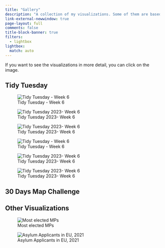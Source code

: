 ```yaml
---
title: "Gallery"
description: "A collection of my visualizations. Some of them are based on popular challenges such as [#TidyTuesday](https://github.com/rfordatascience/tidytuesday) and [#30DaysMapChallenge](https://github.com/tjukanovt/30DayMapChallenge). The collection is not restricted to those, as I find from time to time interesting datasets to work with."
link-external-newwindow: true
page-layout: full
comments: false
title-block-banner: true
filters:
  - lightbox
lightbox:
  match: auto
---
```


::: {.callout-note}
If you want to see the visualizations in more detail, you can click on the image.
:::

## Tidy  Tuesday

::: {.grid}

::: {.g-col-12 .g-col-md-4}
![Tidy Tuesday - Week 6](notebooks/2023-02-14-Big-Tech-Stock-Prices/2023-02-14-Big-Tech-Stock-Prices_files/figure-html/unnamed-chunk-3-1.png){group="tidytuesday"}
:::

::: {.g-col-12 .g-col-md-4}
![Tidy Tuesday 2023- Week 6](notebooks/2023-02-14-Big-Tech-Stock-Prices/2023-02-14-Big-Tech-Stock-Prices_files/figure-html/unnamed-chunk-3-1.png){group="tidytuesday"}
:::

::: {.g-col-12 .g-col-md-4}
![Tidy Tuesday 2023- Week 6](notebooks/2023-02-14-Big-Tech-Stock-Prices/2023-02-14-Big-Tech-Stock-Prices_files/figure-html/unnamed-chunk-3-1.png){group="tidytuesday"}
:::

::: {.g-col-12 .g-col-md-4}
![Tidy Tuesday - Week 6](notebooks/2023-02-14-Big-Tech-Stock-Prices/2023-02-14-Big-Tech-Stock-Prices_files/figure-html/unnamed-chunk-3-1.png){group="tidytuesday"}
:::

::: {.g-col-12 .g-col-md-4}
![Tidy Tuesday 2023- Week 6](notebooks/2023-02-14-Big-Tech-Stock-Prices/2023-02-14-Big-Tech-Stock-Prices_files/figure-html/unnamed-chunk-3-1.png){group="tidytuesday"}
:::

::: {.g-col-12 .g-col-md-4}
![Tidy Tuesday 2023- Week 6](notebooks/2023-02-14-Big-Tech-Stock-Prices/2023-02-14-Big-Tech-Stock-Prices_files/figure-html/unnamed-chunk-3-1.png){group="tidytuesday"}
:::

:::



## 30  Days  Map  Challenge




## Other  Visualizations

::: {.grid}

::: {.g-col-12 .g-col-md-4}
![Most elected MPs](notebooks/2022-10-10-EDA-Greek-Parliament/2022-10-10-EDA-Greek-Parliament_files/figure-html/fig-1.png){group="other"}
:::

::: {.g-col-12 .g-col-md-4}
![Asylum Applicants in EU, 2021](notebooks/2023-01-08-Asylum-Applicants/2022-01-08-Asylum-Applicants_files/figure-html/unnamed-chunk-7-1.png){group="other"}
:::

:::